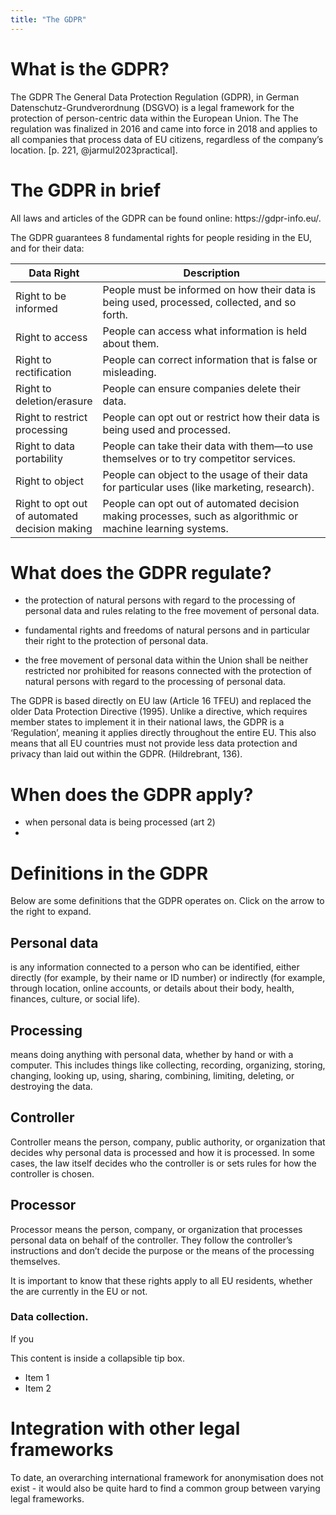 ```yaml
---
title: "The GDPR"
---
```


# What is the GDPR?

The GDPR 
The  General Data Protection Regulation (GDPR), in German  Datenschutz-Grundverordnung (DSGVO) is a legal framework for the protection of person-centric data within the European Union. The 
The regulation was finalized in 2016 and came into force in 2018 and applies to all companies that process data of EU citizens, regardless of the company’s location. [p. 221, @jarmul2023practical].

# The GDPR in brief

All laws and articles of the GDPR can be found online: https://gdpr-info.eu/. 

The GDPR guarantees 8 fundamental rights for people residing in the EU, and for their data:

| Data Right                         | Description                                                                                   |
|-----------------------------------|-----------------------------------------------------------------------------------------------|
| Right to be informed              | People must be informed on how their data is being used, processed, collected, and so forth. |
| Right to access                   | People can access what information is held about them.                                        |
| Right to rectification            | People can correct information that is false or misleading.                                   |
| Right to deletion/erasure         | People can ensure companies delete their data.                                                |
| Right to restrict processing      | People can opt out or restrict how their data is being used and processed.                    |
| Right to data portability         | People can take their data with them—to use themselves or to try competitor services.         |
| Right to object                   | People can object to the usage of their data for particular uses (like marketing, research).  |
| Right to opt out of automated decision making | People can opt out of automated decision making processes, such as algorithmic or machine learning systems. |


# What does the GDPR regulate?

- the protection of natural persons with regard to the processing of personal data and rules relating to the free movement of personal data.

- fundamental rights and freedoms of natural persons and in particular their right to the protection of personal data.

- the free movement of personal data within the Union shall be neither restricted nor prohibited for reasons connected with the protection of natural persons with regard to the processing of personal data.

The GDPR is based directly on EU law (Article 16 TFEU) and replaced the older Data Protection Directive (1995). Unlike a directive, which requires member states to implement it in their national laws, the GDPR is a 'Regulation', meaning it applies directly throughout the entire EU. This also means that all EU countries must not provide less data protection and privacy than laid out within the GDPR. (Hildrebrant, 136).

# When does the GDPR apply?

- when personal data is being processed  (art 2)
- 

# Definitions in the GDPR

Below are some definitions that the GDPR operates on. Click on the arrow to the right to expand.



::: {.callout-note collapse="true"}
# Personal data

 is any information connected to a person who can be identified, either directly (for example, by their name or ID number) or indirectly (for example, through location, online accounts, or details about their body, health, finances, culture, or social life).
:::

::: {.callout-note collapse="true"}
# Processing

 means doing anything with personal data, whether by hand or with a computer. This includes things like collecting, recording, organizing, storing, changing, looking up, using, sharing, combining, limiting, deleting, or destroying the data.

:::

::: {.callout-note collapse="true"}
# Controller

 Controller means the person, company, public authority, or organization that decides why personal data is processed and how it is processed. In some cases, the law itself decides who the controller is or sets rules for how the controller is chosen.

:::

::: {.callout-note collapse="true"}
# Processor

Processor means the person, company, or organization that processes personal data on behalf of the controller. They follow the controller’s instructions and don’t decide the purpose or the means of the processing themselves.

:::


It is important to know that these rights apply to all EU residents, whether the are currently in the EU or not.


::: {.callout-important collapse=true}
### Data collection. 
If you

This content is inside a collapsible tip box.

- Item 1
- Item 2
:::

# Integration with other legal frameworks

 To date, an overarching international framework for anonymisation does not exist - it would also be quite hard to find a common group between varying legal frameworks.